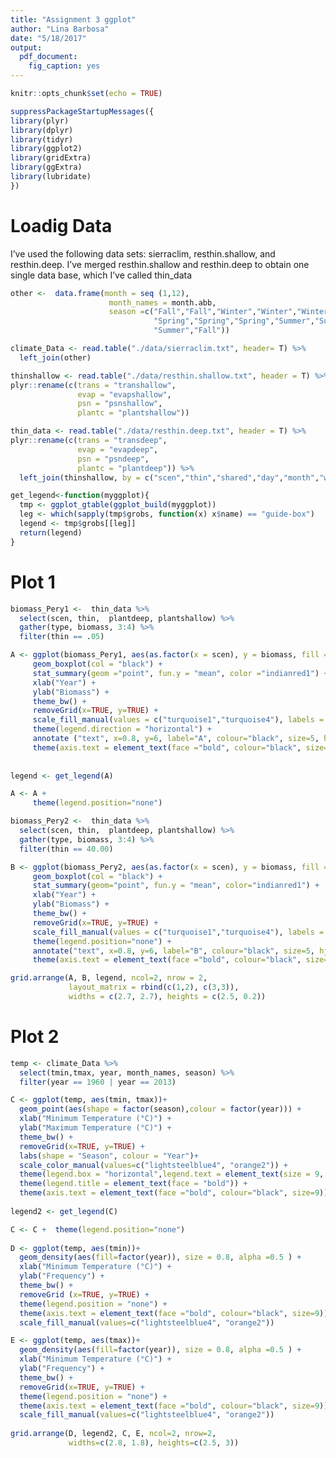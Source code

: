 ```yaml
---
title: "Assignment 3 ggplot"
author: "Lina Barbosa"
date: "5/18/2017"
output: 
  pdf_document: 
    fig_caption: yes
---
```


```r
knitr::opts_chunk$set(echo = TRUE)
```

```r
suppressPackageStartupMessages({
library(plyr)
library(dplyr)
library(tidyr)
library(ggplot2)
library(gridExtra)
library(ggExtra)
library(lubridate)
})
```

# Loadig Data

I've used the following data sets: sierraclim, resthin.shallow, and resthin.deep. I've merged resthin.shallow and resthin.deep to obtain one single data base, which I've called thin_data


```r
other <-  data.frame(month = seq (1,12),
                      month_names = month.abb,
                      season =c("Fall","Fall","Winter","Winter","Winter",
                                "Spring","Spring","Spring","Summer","Summer",
                                "Summer","Fall")) 

climate_Data <- read.table("./data/sierraclim.txt", header= T) %>%
  left_join(other) 

thinshallow <- read.table("./data/resthin.shallow.txt", header = T) %>% 
plyr::rename(c(trans = "transhallow", 
               evap = "evapshallow", 
               psn = "psnshallow", 
               plantc = "plantshallow"))

thin_data <- read.table("./data/resthin.deep.txt", header = T) %>% 
plyr::rename(c(trans = "transdeep", 
               evap = "evapdeep", 
               psn = "psndeep", 
               plantc = "plantdeep")) %>% 
  left_join(thinshallow, by = c("scen","thin","shared","day","month","wy"))
```

```r
get_legend<-function(myggplot){
  tmp <- ggplot_gtable(ggplot_build(myggplot))
  leg <- which(sapply(tmp$grobs, function(x) x$name) == "guide-box")
  legend <- tmp$grobs[[leg]]
  return(legend)
}
```


# Plot 1 

```r
biomass_Pery1 <-  thin_data %>%
  select(scen, thin,  plantdeep, plantshallow) %>%
  gather(type, biomass, 3:4) %>%
  filter(thin == .05) 

A <- ggplot(biomass_Pery1, aes(as.factor(x = scen), y = biomass, fill = type)) +
     geom_boxplot(col = "black") +
     stat_summary(geom ="point", fun.y = "mean", color ="indianred1") +
     xlab("Year") +
     ylab("Biomass") +
     theme_bw() +
     removeGrid(x=TRUE, y=TRUE) + 
     scale_fill_manual(values = c("turquoise1","turquoise4"), labels = c("Deep","Shallow"))+
     theme(legend.direction = "horizontal") +
     annotate ("text", x=0.8, y=6, label="A", colour="black", size=5, hjust=0.5) +
     theme(axis.text = element_text(face ="bold", colour="black", size=9)) 
            
     
legend <- get_legend(A)

A <- A + 
     theme(legend.position="none")

biomass_Pery2 <-  thin_data %>%
  select(scen, thin,  plantdeep, plantshallow) %>%
  gather(type, biomass, 3:4) %>%
  filter(thin == 40.00)

B <- ggplot(biomass_Pery2, aes(as.factor(x = scen), y = biomass, fill = type)) +
     geom_boxplot(col = "black") +
     stat_summary(geom="point", fun.y = "mean", color="indianred1") +
     xlab("Year") +
     ylab("Biomass") +
     theme_bw() +
     removeGrid(x=TRUE, y=TRUE) + 
     scale_fill_manual(values = c("turquoise1","turquoise4"), labels = c("Deep","Shallow"))+
     theme(legend.position="none") +
     annotate("text", x=0.8, y=6, label="B", colour="black", size=5, hjust=0.5)+
     theme(axis.text = element_text(face ="bold", colour="black", size=9)) 
```

\clearpage

```r
grid.arrange(A, B, legend, ncol=2, nrow = 2,
             layout_matrix = rbind(c(1,2), c(3,3)),
             widths = c(2.7, 2.7), heights = c(2.5, 0.2))
```

# Plot 2

```r

temp <- climate_Data %>% 
  select(tmin,tmax, year, month_names, season) %>% 
  filter(year == 1960 | year == 2013)

C <- ggplot(temp, aes(tmin, tmax))+
  geom_point(aes(shape = factor(season),colour = factor(year))) +
  xlab("Minimum Temperature (°C)") +
  ylab("Maximum Temperature (°C)") +
  theme_bw() +
  removeGrid(x=TRUE, y=TRUE) +
  labs(shape = "Season", colour = "Year")+
  scale_color_manual(values=c("lightsteelblue4", "orange2")) +
  theme(legend.box = "horizontal",legend.text = element_text(size = 9, face = "bold")) +
  theme(legend.title = element_text(face = "bold")) +
  theme(axis.text = element_text(face ="bold", colour="black", size=9))
 
legend2 <- get_legend(C)

C <- C +  theme(legend.position="none")
  
D <- ggplot(temp, aes(tmin))+
  geom_density(aes(fill=factor(year)), size = 0.8, alpha =0.5 ) +
  xlab("Minimum Temperature (°C)") +
  ylab("Frequency") +
  theme_bw() +
  removeGrid (x=TRUE, y=TRUE) +
  theme(legend.position = "none") +
  theme(axis.text = element_text(face ="bold", colour="black", size=9)) +
  scale_fill_manual(values=c("lightsteelblue4", "orange2")) 

E <- ggplot(temp, aes(tmax))+
  geom_density(aes(fill=factor(year)), size = 0.8, alpha =0.5 ) +
  xlab("Minimum Temperature (°C)") +
  ylab("Frequency") +
  theme_bw() +
  removeGrid(x=TRUE, y=TRUE) +
  theme(legend.position = "none") +
  theme(axis.text = element_text(face ="bold", colour="black", size=9)) +
  scale_fill_manual(values=c("lightsteelblue4", "orange2")) 
  
grid.arrange(D, legend2, C, E, ncol=2, nrow=2, 
             widths=c(2.8, 1.8), heights=c(2.5, 3))

```


